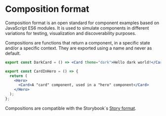 # Composition format

Composition format is an open standard for component examples based on JavaScript ES6 modules. It is used to simulate components 
in different variations for testing, visualization and discoverability purposes. 

Compositions are functions that return a component, in a specific state and/or a specific context. They are exported using a name and never as default.

```jsx title="Example of a component in a certain state"
export const DarkCard = () => <Card theme="dark">Hello dark world!</Card>;
```

```jsx title="Example of a component in a certain context"
export const CardInHero = () => {
  return (
    <Hero>
      <Card>A "card" component, used in a "hero" component</Card>
    </Hero>
  );
};
```

Compositions are compatible with the Storybook`s [Story format](https://storybook.js.org/docs/react/api/csf).
